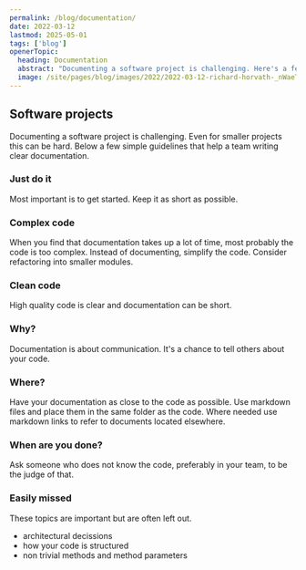 ```yaml
---
permalink: /blog/documentation/
date: 2022-03-12
lastmod: 2025-05-01
tags: ['blog']
openerTopic:
  heading: Documentation
  abstract: "Documenting a software project is challenging. Here's a few simple guidelines that help a team writing clear documentation."
  image: /site/pages/blog/images/2022/2022-03-12-richard-horvath-_nWaeTF6qo0-unsplash.jpg
---
```



## Software projects

Documenting a software project is challenging. Even for smaller projects this
can be hard. Below a few simple guidelines that help a team writing clear
documentation.

### Just do it

Most important is to get started. Keep it as short as possible.

### Complex code

When you find that documentation takes up a lot of time, most probably the code
is too complex. Instead of documenting, simplify the code. Consider refactoring
into smaller modules.

### Clean code

High quality code is clear and documentation can be short.

### Why?

Documentation is about communication. It's a chance to tell others about your
code.

### Where?

Have your documentation as close to the code as possible. Use markdown files and
place them in the same folder as the code. Where needed use markdown links to
refer to documents located elsewhere.

### When are you done?

Ask someone who does not know the code, preferably in your team, to be the judge
of that.

### Easily missed

These topics are important but are often left out.

- architectural decissions
- how your code is structured
- non trivial methods and method parameters
